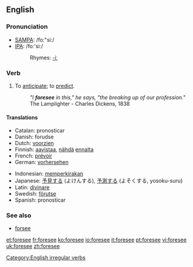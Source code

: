 ==English==
=== Pronunciation ===
*[[w:SAMPA|SAMPA]]: /fo:"si:/
*[[w:IPA|IPA]]: /foː'siː/
*:Rhymes: [[Rhymes:English:-iː|-iː]]

=== Verb ===
[[Category:English irregular verbs]]
{{en-verb2|'''to foresee'''|'''[[foresees]]'''|'''[[foresaw]]'''|'''[[foreseen]]'''|'''[[foreseeing]]'''}}

# To [[anticipate]]; to [[predict]].
#:''"I '''foresee''' in this," he says, "the breaking up of our profession."'' The Lamplighter - Charles Dickens, 1838

==== Translations ====
{{top}}
*Catalan: pronosticar
*Danish: forudse
*Dutch: [[voorzien]]
*Finnish: [[aavistaa]], [[nähdä]] [[ennalta]]
*French: [[prévoir]]
*German: [[vorhersehen]]
{{mid}}
*Indonesian: [[kira|memperkirakan]]
*Japanese: [[予見]]する (よけんする), [[予測]]する (よそくする, yosoku-suru)
*Latin: [[divinare]]
*Swedish: [[förutse]]
*Spanish: pronosticar
{{bottom}}

===See also===
*[[forsee]]

[[et:foresee]]
[[fr:foresee]]
[[ko:foresee]]
[[io:foresee]]
[[it:foresee]]
[[pt:foresee]]
[[vi:foresee]]
[[uk:foresee]]
[[zh:foresee]]